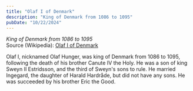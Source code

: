 ```yaml
---
title: "Olaf I of Denmark"
description: "King of Denmark from 1086 to 1095"
pubDate: "10/22/2024"
---
```


*King of Denmark from 1086 to 1095*  
Source (Wikipedia): [Olaf I of Denmark][1]

Olaf I, nicknamed Olaf Hunger, was king of Denmark from 1086 to 1095, following the death of his brother Canute IV the Holy. He was a son of king Sweyn II Estridsson, and the third of Sweyn's sons to rule. He married Ingegard, the daughter of Harald Hardråde, but did not have any sons. He was succeeded by his brother Eric the Good.

[1]: https://en.wikipedia.org/wiki/Olaf_I_of_Denmark
